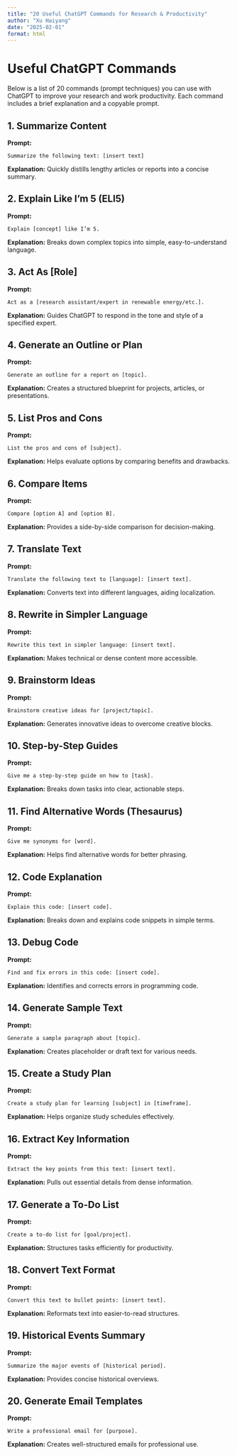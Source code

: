 ```yaml
---
title: "20 Useful ChatGPT Commands for Research & Productivity"
author: "Xu Haiyang"
date: "2025-02-01"
format: html
---
```


# Useful ChatGPT Commands

Below is a list of 20 commands (prompt techniques) you can use with ChatGPT to improve your research and work productivity. Each command includes a brief explanation and a copyable prompt.

## 1. Summarize Content

**Prompt:**

```         
Summarize the following text: [insert text]  
```

**Explanation:** Quickly distills lengthy articles or reports into a concise summary.

## 2. Explain Like I’m 5 (ELI5)

**Prompt:**

```         
Explain [concept] like I’m 5.  
```

**Explanation:** Breaks down complex topics into simple, easy-to-understand language.

## 3. Act As \[Role\]

**Prompt:**

```         
Act as a [research assistant/expert in renewable energy/etc.].  
```

**Explanation:** Guides ChatGPT to respond in the tone and style of a specified expert.

## 4. Generate an Outline or Plan

**Prompt:**

```         
Generate an outline for a report on [topic].  
```

**Explanation:** Creates a structured blueprint for projects, articles, or presentations.

## 5. List Pros and Cons

**Prompt:**

```         
List the pros and cons of [subject].  
```

**Explanation:** Helps evaluate options by comparing benefits and drawbacks.

## 6. Compare Items

**Prompt:**

```         
Compare [option A] and [option B].  
```

**Explanation:** Provides a side-by-side comparison for decision-making.

## 7. Translate Text

**Prompt:**

```         
Translate the following text to [language]: [insert text].  
```

**Explanation:** Converts text into different languages, aiding localization.

## 8. Rewrite in Simpler Language

**Prompt:**

```         
Rewrite this text in simpler language: [insert text].  
```

**Explanation:** Makes technical or dense content more accessible.

## 9. Brainstorm Ideas

**Prompt:**

```         
Brainstorm creative ideas for [project/topic].  
```

**Explanation:** Generates innovative ideas to overcome creative blocks.

## 10. Step-by-Step Guides

**Prompt:**

```         
Give me a step-by-step guide on how to [task].  
```

**Explanation:** Breaks down tasks into clear, actionable steps.

## 11. Find Alternative Words (Thesaurus)

**Prompt:**

```         
Give me synonyms for [word].  
```

**Explanation:** Helps find alternative words for better phrasing.

## 12. Code Explanation

**Prompt:**

```         
Explain this code: [insert code].  
```

**Explanation:** Breaks down and explains code snippets in simple terms.

## 13. Debug Code

**Prompt:**

```         
Find and fix errors in this code: [insert code].  
```

**Explanation:** Identifies and corrects errors in programming code.

## 14. Generate Sample Text

**Prompt:**

```         
Generate a sample paragraph about [topic].  
```

**Explanation:** Creates placeholder or draft text for various needs.

## 15. Create a Study Plan

**Prompt:**

```         
Create a study plan for learning [subject] in [timeframe].  
```

**Explanation:** Helps organize study schedules effectively.

## 16. Extract Key Information

**Prompt:**

```         
Extract the key points from this text: [insert text].  
```

**Explanation:** Pulls out essential details from dense information.

## 17. Generate a To-Do List

**Prompt:**

```         
Create a to-do list for [goal/project].  
```

**Explanation:** Structures tasks efficiently for productivity.

## 18. Convert Text Format

**Prompt:**

```         
Convert this text to bullet points: [insert text].  
```

**Explanation:** Reformats text into easier-to-read structures.

## 19. Historical Events Summary

**Prompt:**

```         
Summarize the major events of [historical period].  
```

**Explanation:** Provides concise historical overviews.

## 20. Generate Email Templates

**Prompt:**

```         
Write a professional email for [purpose].  
```

**Explanation:** Creates well-structured emails for professional use.
